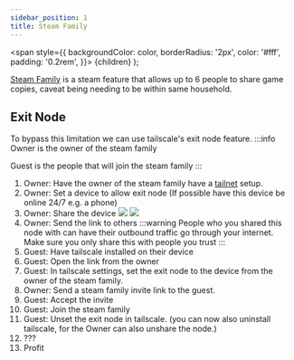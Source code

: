 ```yaml
---
sidebar_position: 1
title: Steam Family
---
```

  <span
    style={{
      backgroundColor: color,
      borderRadius: '2px',
      color: '#fff',
      padding: '0.2rem',
    }}>
    {children}
  </span>
);

[Steam Family](https://help.steampowered.com/en/faqs/view/054C-3167-DD7F-49D4) is a steam feature that allows up to 6 people to share game copies, caveat being needing to be within same household.

## Exit Node
To bypass this limitation we can use tailscale's exit node feature.
:::info
<Highlight color="#25c2a0">Owner</Highlight> is the owner of the steam family

<Highlight color="#8839ef">Guest</Highlight> is the people that will join the steam family
:::
1. <Highlight color="#25c2a0">Owner</Highlight>: Have the owner of the steam family have a [tailnet](https://tailscale.com/kb/1136/tailnet) setup.
2. <Highlight color="#25c2a0">Owner</Highlight>: Set a device to allow exit node (If possible have this device be online 24/7 e.g. a phone)
3. <Highlight color="#25c2a0">Owner</Highlight>: Share the device
![](../../static/img/tailscale/device-list.png)
![](../../static/img/tailscale/share-menu.png)
4. <Highlight color="#25c2a0">Owner</Highlight>: Send the link to others
:::warning
People who you shared this node with can have their outbound traffic go through your internet. Make sure you only share this with people you trust
:::
5. <Highlight color="#8839ef">Guest</Highlight>: Have tailscale installed on their device
6. <Highlight color="#8839ef">Guest</Highlight>: Open the link from the owner
7. <Highlight color="#8839ef">Guest</Highlight>: In tailscale settings, set the exit node to the device from the owner of the steam family.
8. <Highlight color="#25c2a0">Owner</Highlight>: Send a steam family invite link to the guest.
9. <Highlight color="#8839ef">Guest</Highlight>: Accept the invite
10. <Highlight color="#8839ef">Guest</Highlight>: Join the steam family
10. <Highlight color="#8839ef">Guest</Highlight>: Unset the exit node in tailscale. (you can now also uninstall tailscale, for the <Highlight color="#25c2a0">Owner</Highlight> can also unshare the node.)
11. ???
12. Profit